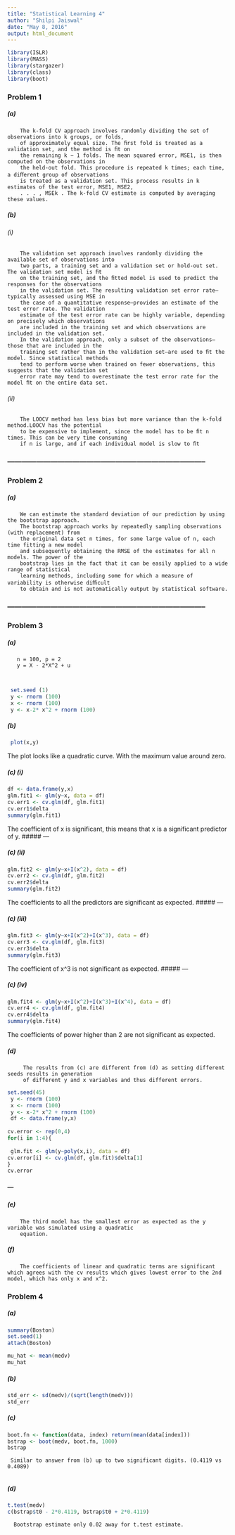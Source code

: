 ```yaml
---
title: "Statistical Learning 4"
author: "Shilpi Jaiswal"
date: "May 8, 2016"
output: html_document
---
```




```r
library(ISLR)
library(MASS)
library(stargazer)
library(class)
library(boot)

```
### Problem 1

##### (a)
        The k-fold CV approach involves randomly dividing the set of observations into k groups, or folds,
        of approximately equal size. The ﬁrst fold is treated as a validation set, and the method is ﬁt on
        the remaining k − 1 folds. The mean squared error, MSE1, is then computed on the observations in 
        the held-out fold. This procedure is repeated k times; each time, a diﬀerent group of observations
        is treated as a validation set. This process results in k estimates of the test error, MSE1, MSE2,
        . . . , MSEk . The k-fold CV estimate is computed by averaging these values. 
##### (b)
        
###### (i) 
        The validation set approach involves randomly dividing the available set of observations into 
        two parts, a training set and a validation set or hold-out set. The validation set model is ﬁt
        on the training set, and the ﬁtted model is used to predict the responses for the observations
        in the validation set. The resulting validation set error rate—typically assessed using MSE in
        the case of a quantitative response—provides an estimate of the test error rate. The validation
        estimate of the test error rate can be highly variable, depending on precisely which observations
        are included in the training set and which observations are included in the validation set.
        In the validation approach, only a subset of the observations—those that are included in the 
        training set rather than in the validation set—are used to ﬁt the model. Since statistical methods
        tend to perform worse when trained on fewer observations, this suggests that the validation set
        error rate may tend to overestimate the test error rate for the model ﬁt on the entire data set.
###### (ii)           
        The LOOCV method has less bias but more variance than the k-fold method.LOOCV has the potential
        to be expensive to implement, since the model has to be ﬁt n times. This can be very time consuming
        if n is large, and if each individual model is slow to ﬁt 

### -----------------------------------------------------------------------------------

### Problem 2

##### (a)
        We can estimate the standard deviation of our prediction by using the bootstrap approach. 
        The bootstrap approach works by repeatedly sampling observations (with replacement) from
        the original data set n times, for some large value of n, each time fitting a new model 
        and subsequently obtaining the RMSE of the estimates for all n models. The power of the 
        bootstrap lies in the fact that it can be easily applied to a wide range of statistical
        learning methods, including some for which a measure of variability is otherwise diﬃcult
        to obtain and is not automatically output by statistical software.
### -----------------------------------------------------------------------------------

### Problem 3

##### (a) 
       n = 100, p = 2
       y = X - 2*X^2 + u
       
       
```r
 set.seed (1)
 y <- rnorm (100)
 x <- rnorm (100)
 y <- x-2* x^2 + rnorm (100)

```

##### (b)
```r
 plot(x,y)
```
  The plot looks like a quadratic curve. With the maximum value around zero.
 
##### (c) (i)
```r
 
df <- data.frame(y,x)
glm.fit1 <- glm(y~x, data = df)
cv.err1 <- cv.glm(df, glm.fit1)
cv.err1$delta
summary(glm.fit1)
```
The coefficient of x is significant, this means that x is a significant predictor of y.
##### ---
       
##### (c) (ii)  
```r
glm.fit2 <- glm(y~x+I(x^2), data = df)
cv.err2 <- cv.glm(df, glm.fit2)
cv.err2$delta    
summary(glm.fit2)
```
The coefficients to all the predictors are significant as expected.
##### ---

##### (c) (iii)  
```r
glm.fit3 <- glm(y~x+I(x^2)+I(x^3), data = df)
cv.err3 <- cv.glm(df, glm.fit3)
cv.err3$delta   
summary(glm.fit3)

```
The coefficient of x^3 is not significant as expected.
##### ---

##### (c) (iv)  
```r
glm.fit4 <- glm(y~x+I(x^2)+I(x^3)+I(x^4), data = df)
cv.err4 <- cv.glm(df, glm.fit4)
cv.err4$delta   
summary(glm.fit4)

```
The coefficients of power higher than 2 are not significant as expected.
      

##### (d) 
         The results from (c) are different from (d) as setting different seeds results in generation
         of different y and x variables and thus different errors.
```r
set.seed(45)
 y <- rnorm (100)
 x <- rnorm (100)
 y <- x-2* x^2 + rnorm (100)
 df <- data.frame(y,x)
 
cv.error <- rep(0,4)
for(i in 1:4){
  
 glm.fit <- glm(y~poly(x,i), data = df)
cv.error[i] <- cv.glm(df, glm.fit)$delta[1]
}
cv.error 
```
##### ---
   
##### (e)
        The third model has the smallest error as expected as the y variable was simulated using a quadratic 
        equation.

##### (f)
        The coefficients of linear and quadratic terms are significant which agrees with the cv results which gives lowest error to the 2nd model, which has only x and x^2.


### Problem 4

##### (a)
```r
summary(Boston)  
set.seed(1)  
attach(Boston) 

mu_hat <- mean(medv)
mu_hat

```

##### (b)
```r
std_err <- sd(medv)/(sqrt(length(medv)))
std_err
```

##### (c)
```r
boot.fn <- function(data, index) return(mean(data[index]))  
bstrap <- boot(medv, boot.fn, 1000)  
bstrap  

```
     Similar to answer from (b) up to two significant digits. (0.4119 vs 0.4089) 
     
##### (d)
```r
t.test(medv)  
c(bstrap$t0 - 2*0.4119, bstrap$t0 + 2*0.4119)  

```
      Bootstrap estimate only 0.02 away for t.test estimate. 